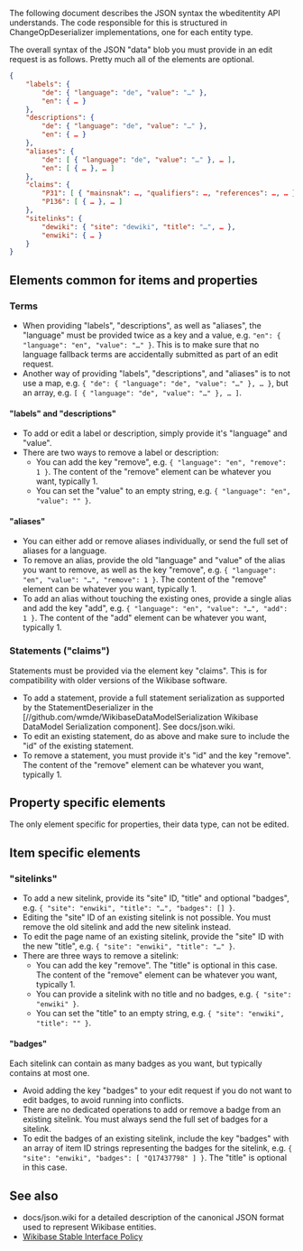 The following document describes the JSON syntax the wbeditentity API understands. The code responsible for this is structured in ChangeOpDeserializer implementations, one for each entity type.

The overall syntax of the JSON "data" blob you must provide in an edit request is as follows. Pretty much all of the elements are optional.

<syntaxhighlight lang="json">
{
    "labels": {
        "de": { "language": "de", "value": "…" },
        "en": { … }
    },
    "descriptions": {
        "de": { "language": "de", "value": "…" },
        "en": { … }
    },
    "aliases": {
        "de": [ { "language": "de", "value": "…" }, … ],
        "en": [ { … }, … ]
    },
    "claims": {
        "P31": [ { "mainsnak": …, "qualifiers": …, "references": …, … }, … ],
        "P136": [ { … }, … ]
    },
    "sitelinks": {
        "dewiki": { "site": "dewiki", "title": "…", … },
        "enwiki": { … }
    }
}
</syntaxhighlight>

== Elements common for items and properties ==

=== Terms ===
* When providing "labels", "descriptions", as well as "aliases", the "language" must be provided twice as a key and a value, e.g. <code>"en": { "language": "en", "value": "…" }</code>. This is to make sure that no language fallback terms are accidentally submitted as part of an edit request.
* Another way of providing "labels", "descriptions", and "aliases" is to not use a map, e.g. <code>{ "de": { "language": "de", "value": "…" }, … }</code>, but an array, e.g. <code>[ { "language": "de", "value": "…" }, … ]</code>.

==== "labels" and "descriptions" ====
* To add or edit a label or description, simply provide it's "language" and "value".
* There are two ways to remove a label or description:
** You can add the key "remove", e.g. <code>{ "language": "en", "remove": 1 }</code>. The content of the "remove" element can be whatever you want, typically 1.
** You can set the "value" to an empty string, e.g. <code>{ "language": "en", "value": "" }</code>.

==== "aliases" ====
* You can either add or remove aliases individually, or send the full set of aliases for a language.
* To remove an alias, provide the old "language" and "value" of the alias you want to remove, as well as the key "remove", e.g. <code>{ "language": "en", "value": "…", "remove": 1 }</code>. The content of the "remove" element can be whatever you want, typically 1.
* To add an alias without touching the existing ones, provide a single alias and add the key "add", e.g. <code>{ "language": "en", "value": "…", "add": 1 }</code>. The content of the "add" element can be whatever you want, typically 1.

=== Statements ("claims") ===
Statements must be provided via the element key "claims". This is for compatibility with older versions of the Wikibase software.
* To add a statement, provide a full statement serialization as supported by the StatementDeserializer in the [//github.com/wmde/WikibaseDataModelSerialization Wikibase DataModel Serialization component]. See docs/json.wiki.
* To edit an existing statement, do as above and make sure to include the "id" of the existing statement.
* To remove a statement, you must provide it's "id" and the key "remove". The content of the "remove" element can be whatever you want, typically 1.

== Property specific elements ==
The only element specific for properties, their data type, can not be edited.

== Item specific elements ==

=== "sitelinks" ===
* To add a new sitelink, provide its "site" ID, "title" and optional "badges", e.g. <code>{ "site": "enwiki", "title": "…", "badges": [] }</code>.
* Editing the "site" ID of an existing sitelink is not possible. You must remove the old sitelink and add the new sitelink instead.
* To edit the page name of an existing sitelink, provide the "site" ID with the new "title", e.g. <code>{ "site": "enwiki", "title": "…" }</code>.
* There are three ways to remove a sitelink:
** You can add the key "remove". The "title" is optional in this case. The content of the "remove" element can be whatever you want, typically 1.
** You can provide a sitelink with no title and no badges, e.g. <code>{ "site": "enwiki" }</code>.
** You can set the "title" to an empty string, e.g. <code>{ "site": "enwiki", "title": "" }</code>.

==== "badges" ====
Each sitelink can contain as many badges as you want, but typically contains at most one.
* Avoid adding the key "badges" to your edit request if you do not want to edit badges, to avoid running into conflicts.
* There are no dedicated operations to add or remove a badge from an existing sitelink. You must always send the full set of badges for a sitelink.
* To edit the badges of an existing sitelink, include the key "badges" with an array of item ID strings representing the badges for the sitelink, e.g. <code>{ "site": "enwiki", "badges": [ "Q17437798" ] }</code>. The "title" is optional in this case.

== See also ==
* docs/json.wiki for a detailed description of the canonical JSON format used to represent Wikibase entities.
* [[d:Wikidata:Stable Interface Policy|Wikibase Stable Interface Policy]]
